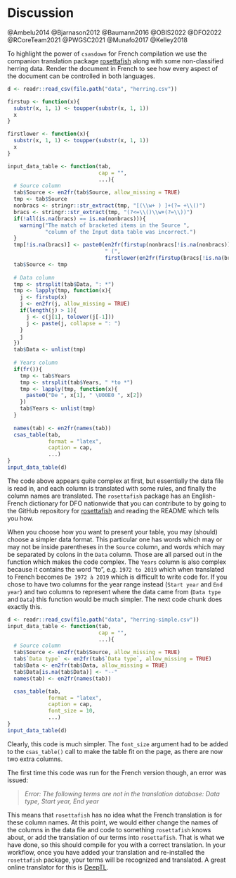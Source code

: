 # Discussion
@Ambelu2014
@Bjarnason2012
@Baumann2016
@OBIS2022
@DFO2022
@RCoreTeam2021
@PWGSC2021
@Munafo2017
@Kelley2018




To highlight the power of `csasdown` for French compilation we use the companion translation package [rosettafish](https://github.com/pbs-assess/rosettafish) along with some non-classified herring data. Render the document in French to see how every aspect of the document can be controlled in both languages.

```r
d <- readr::read_csv(file.path("data", "herring.csv"))

firstup <- function(x){
  substr(x, 1, 1) <- toupper(substr(x, 1, 1))
  x
}

firstlower <- function(x){
  substr(x, 1, 1) <- toupper(substr(x, 1, 1))
  x
}

input_data_table <- function(tab,
                             cap = "",
                             ...){
  # Source column
  tab$Source <- en2fr(tab$Source, allow_missing = TRUE)
  tmp <- tab$Source
  nonbracs <- stringr::str_extract(tmp, "[(\\w+ ) ]+(?= +\\()")
  bracs <- stringr::str_extract(tmp, "(?<=\\()\\w+(?=\\))")
  if(!all(is.na(bracs) == is.na(nonbracs))){
    warning("The match of bracketed items in the Source ",
            "column of the Input data table was incorrect.")
  }
  tmp[!is.na(bracs)] <- paste0(en2fr(firstup(nonbracs[!is.na(nonbracs)])),
                               " (",
                               firstlower(en2fr(firstup(bracs[!is.na(bracs)]))), ")")
  tab$Source <- tmp
  
  # Data column
  tmp <- strsplit(tab$Data, ": *")
  tmp <- lapply(tmp, function(x){
    j <- firstup(x)
    j <- en2fr(j, allow_missing = TRUE)
    if(length(j) > 1){
      j <- c(j[1], tolower(j[-1]))
      j <- paste(j, collapse = ": ")
    }
    j
  })
  tab$Data <- unlist(tmp)
  
  # Years column
  if(fr()){
    tmp <- tab$Years
    tmp <- strsplit(tab$Years, " *to *")
    tmp <- lapply(tmp, function(x){
      paste0("De ", x[1], " \U00E0 ", x[2])
    })
    tab$Years <- unlist(tmp)
  }
  
  names(tab) <- en2fr(names(tab))
  csas_table(tab,
             format = "latex",
             caption = cap,
             ...)
}
input_data_table(d)
```

The code above appears quite complex at first, but essentially the data file is read in, and each column is translated with some rules, and finally the column names are translated. The `rosettafish` package has an English-French dictionary for DFO nationwide that you can contribute to by going to the GitHub repository for  [rosettafish](https://github.com/pbs-assess/rosettafish) and reading the README which tells you how.

When you choose how you want to present your table, you may (should) choose a simpler data format. This particular one has words which may or may not be inside parentheses in the `Source` column, and words which may be separated by colons in the `Data` column. Those are all parsed out in the function which makes the code complex. The `Years` column is also complex because it contains the word "to", e.g. `1972 to 2019` which when translated to French becomes `De 1972 à 2019` which is difficult to write code for. If you chose to have two columns for the year range instead (`Start year` and `End year`) and two columns to represent where the data came from (`Data type` and `Data`) this function would be much simpler. The next code chunk does exactly this.


```r
d <- readr::read_csv(file.path("data", "herring-simple.csv"))
input_data_table <- function(tab,
                             cap = "",
                             ...){
  # Source column
  tab$Source <- en2fr(tab$Source, allow_missing = TRUE)
  tab$`Data type` <- en2fr(tab$`Data type`, allow_missing = TRUE)
  tab$Data <- en2fr(tab$Data, allow_missing = TRUE)
  tab$Data[is.na(tab$Data)] <- "--"
  names(tab) <- en2fr(names(tab))

  csas_table(tab,
             format = "latex",
             caption = cap,
             font_size = 10,
             ...)
}
input_data_table(d)
```
Clearly, this code is much simpler. The `font_size` argument had to be added to the `csas_table()` call to make the table fit on the page, as there are now two extra columns.

The first time this code was run for the French version though, an error was issued:

> *Error: The following terms are not in the translation database: Data type, Start year, End year*

This means that `rosettafish` has no idea what the French translation is for these column names. At this point, we would either change the names of the columns in the data file and code to something `rosettafish` knows about, or add the translation of our terms into `rosettafish`. That is what we have done, so this should compile for you with a correct translation. In your workflow, once you have added your translation and re-installed the `rosettafish` package, your terms will be recognized and translated. A great online translator for this is [DeepTL](https://www.deepl.com/en/home).



